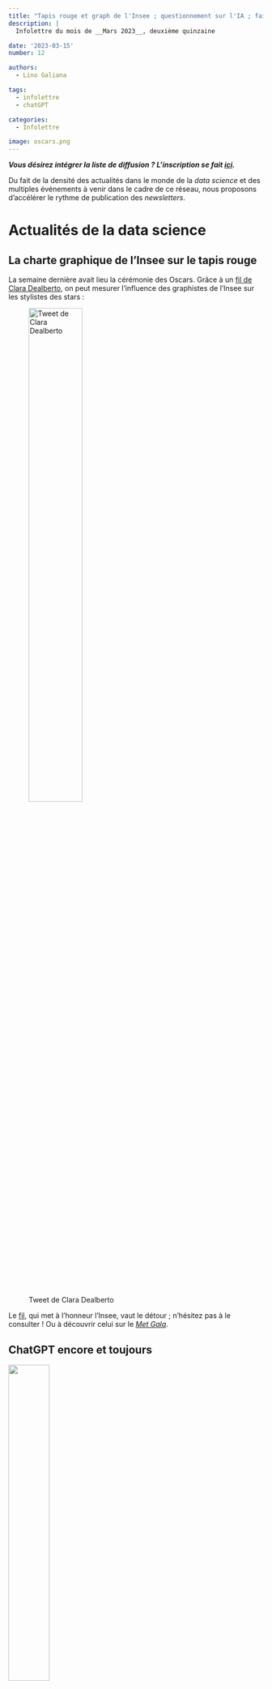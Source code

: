 ```yaml
---
title: "Tapis rouge et graph de l'Insee ; questionnement sur l'IA ; faillite dans la Silicon Valley"
description: |
  Infolettre du mois de __Mars 2023__, deuxième quinzaine

date: '2023-03-15'
number: 12

authors:
  - Lino Galiana

tags:
  - infolettre
  - chatGPT

categories:
  - Infolettre

image: oscars.png
---
```


:::{.callout-note}

__*Vous désirez intégrer la liste de diffusion ? L'inscription se fait [ici](https://grist.numerique.gouv.fr/o/ssphub/forms/jSjAV3L2F8mmiRVuVEpfF7/103).*__

:::


Du fait de la densité des actualités dans le monde de la _data science_
et des multiples événements à venir dans le cadre de ce réseau, 
nous proposons d'accélérer le rythme de publication des _newsletters_.
<br>

# Actualités de la data science

## La charte graphique de l'Insee sur le tapis rouge

La semaine dernière avait lieu la cérémonie des Oscars. 
Grâce à
un [fil de Clara Dealberto](https://twitter.com/claradealberto/status/1635310454628298753),
on peut mesurer l'influence des
graphistes de l'Insee sur les stylistes des stars :

![Tweet de Clara Dealberto](oscars.png){fig-align="center" width=50%}

Le [fil](https://twitter.com/claradealberto/status/1635310454628298753?s=20), qui met à l'honneur
l'Insee, vaut le détour ;
n'hésitez pas à le consulter ! Ou à découvrir celui sur le [_Met Gala_](https://twitter.com/claradealberto/status/1521417299210686464). 


## ChatGPT encore et toujours

![](https://ssphub.netlify.app/blog/retrospective2022/featured.png){fig-align="center" width=40%}

`ChatGPT` continue de focaliser l'attention.
Dans la veine de l'article désignant les modèles de langages
sous le terme de [_"stochastic parrots"_](https://dl.acm.org/doi/10.1145/3442188.3445922) ("perroquets stochastiques"),
Arthur Charpentier
parle lui de ["société du bullshit"](https://freakonometrics.hypotheses.org/66144) pour désigner
la manière dont `ChatGPT` offre, sous un raisonnement en apparence logique, de manière
indifférenciée des absurdités et des vérités. 

Espérons que lorsque `ChatGPT`
sera [embarqué dans les voitures _General Motors_](https://arstechnica.com/cars/2023/03/gm-plans-to-let-you-talk-to-your-car-with-chatgpt-knight-rider-style/), 
il ne nous donnera pas de fausse indication pour changer un pneu ou ne se retournera pas contre
le conducteur comme le ferait HAL 9000.  

Un article intéressant de [Wired](https://www.wired.com/story/the-generative-ai-search-race-has-a-dirty-secret/)
questionne d'ailleurs l'empreinte carbone que pourrait impliquer la généralisation
des modèles de langage dans les moteurs de recherche, qui font face à des milliards de 
requêtes quotidiennes. 

Au moment où `OpenAI` rend public [GPT-4](https://openai.com/product/gpt-4), une version plus riche
de son modèle `GPT-3` qui servait de base à `ChatGPT`, l'un des cofondateurs d'`OpenAI` revient sur
la stratégie d'ouverture (ou plutôt
l'absence d'ouverture) d'`OpenAI` : _"Nous avions tord"_ ([voir _The Verge_](https://www.theverge.com/2023/3/15/23640180/openai-gpt-4-launch-closed-research-ilya-sutskever-interview)). 
Hasard du calendrier, cette déclaration a eu lieu presque au même moment que la publication d'un robot
conversationnel ouvert [`OpenChatKit`](https://www.together.xyz/blog/openchatkit). La concurrence est néanmoins
âpre puisqu'une équipe de Microsoft a déjà proposé l'intégration à `ChatGPT` d'un module permettant
d'interagir avec `ChatGPT` également par le [biais d'images](https://www.linkedin.com/posts/thomas-wolf-a056857_ai-opensource-chatgpt-activity-7040347000814383104-eCXz/?utm_source=share&utm_medium=member_android).


## Des turbulences dans la Silicon Valley


![Une infographie des faillites bancaires par Mike Bostock. Source: [Notebook Observable](https://observablehq.com/@mbostock/bank-failures)](bank_failures.png){fig-align="center" width=80%}


L'autre actualité phare des quinze derniers jours est la faillite 
de la _Silicon Valley Bank_. Aux Etats-Unis, il s'agit de la plus 
principale faillite bancaire depuis 2008 aux Etats-Unis.

La
Fed est rapidement intervenue pour endiguer
la panique bancaire, même si
la banque était en fait déjà dans ses radars bien avant sa faillite ([voir NYT](https://www.nytimes.com/2023/03/19/business/economy/fed-silicon-valley-bank.html)). 


## Retour sur les évolutions récentes du monde de la data science

Le [panorama technologique 2023 de Matt Turck](https://mattturck.com/mad2023/)
confirme la tendance à la diversification des technologies
à maîtriser pour mener un projet de _data science_. Cette complexification
des outils et des rôles dans l'écosystème de la donnée, évoquée
dans l'article [_"Is Data Scientist Still the Sexiest Job of the 21st Century?"_](https://hbr.org/2022/07/is-data-scientist-still-the-sexiest-job-of-the-21st-century), est ici confirmée. 

Les derniers sondages auprès des recruteurs
américains montrent la popularité des _data engineers_,
plus spécialisés que les _data scientists_
dans la mise en oeuvre d'infrastructures techniques
pour valoriser des données. Le profil de _data engineer_ apparaît en deuxième place dans le classement 
des profils les plus recherchés par les 
recruteurs alors que les _data scientists_ n'apparaissent plus dans les premières places
du classement. 

## Le big data n'est pas mort

Une [réponse intéressante](https://ponder.io/big-data-is-dead-long-live-big-data/)
à l'article _"Big data is dead"_
([voir Newsletter #11](https://ssphub.netlify.app/infolettre/infolettre_11/))
revient sur l'intérêt de disposer de données historiques longues pour
l'entrainement de modèles d'apprentissage. 

## `R` directement dans le navigateur

Avec un peu de retard sur [`Python`](https://github.com/pyodide/pyodide), il 
devient maintenant possible de faire du `R` directement depuis le navigateur
web, c'est-à-dire sans installation du logiciel `R`,
grâce à [`WebR`](https://www.tidyverse.org/blog/2023/03/webr-0-1-0/). Cette approche
est typique du
_Web Assembly_ où les langages de programmation sont directement utilisés depuis
le navigateur, sans installation préalable. 

# Actualités du réseau: événements à venir

Place aux actualités de notre réseau avec les prochains événements
que nous organisons. 

## Première journée du réseau en avril (17 avril)

![](treso.webp){fig-align="center" width=30%}

Déjà annoncée dans la [_Newsletter #11_](https://ssphub.netlify.app/infolettre/infolettre_11/),
nous rappelons la __journée du réseau le 17 avril, en présentiel__ 📅.

Le nombre de places dans l'espace à disposition étant limité,
une invitation par mail et un lien d'inscription seront communiqués dans la semaine pour
pouvoir participer à cet événement en présentiel dans le
tiers-lieu [la Tréso](https://www.latreso.fr/) à Malakoff. 

## Bonnes pratiques en `Python` : présentation lors des ateliers du programme 10% (30 mars)

Dans le cadre du programme 10%, des présentations ont lieu
avant certains
ateliers de travail sur les projets communautaires.

La prochaine présentation, qui aura lieu le __jeudi 30 mars de 14h à 15h 📅__,
sera donnée par des membres du réseau. Elle portera sur une présentation
des outils favorisant les bonnes pratiques de développement en `Python`
et de l'intérêt de ces bonnes pratiques pour faciliter la mise en production
de projets de _data science_. Il s'agira d'une présentation succincte 
du contenu du cours de l'ENSAE ["Bonnes pratiques et mise en production de projets data science"](https://ensae-reproductibilite.netlify.app/).

Plus d'infos à venir par le biais du canal `Tchap` de notre réseau. 


## Un événement autour de l'OCRisation avec Christopher Kermorvant (29 mars)

Le __mercredi 29 mars de 15h à 16h 📅__ nous recevons [Christopher Kermorvant](https://www.linkedin.com/in/christopher-kermorvant-87158b2/?originalSubdomain=fr),
chercheur spécialisé en OCRisation et fondateur de [Teklia](https://teklia.com/).
Christopher mène actuellement plusieurs projets de numérisation de textes anciens, notamment 
d'OCRisation de vieux recensements avec l'INED. 

Pendant cet événement, Christopher
nous fera un état de l'art de l'OCRisation puis nous présentera des projets qu'il a pu mener récemment
avec Teklia.

Il est possible de suivre la présentation via [__Zoom__](https://insee-fr.zoom.us/j/99414476694?pwd=NTg2UTl4TUdzMi9TOGk5QzdKOUZjdz09) ou, pour les personnes présentes à l’Insee, en  __2-C-496__.

## Présentation de la documentation collaborative _Carpentries_ (28 mars)

Pour rappel, Kate Burnett-Isaacs, de Statistics Canada, nous présentera 
l'initiative Meta Academy / Carpentries le __mardi 28 mars à 15h__ 📅.
Plus de détails dans la [_Newsletter #11_](https://ssphub.netlify.app/infolettre/infolettre_11/).

__[Invitation `Outlook` ici](https://minio.lab.sspcloud.fr/ssphub/diffusion/website/2023-03-carpentries/carpentries.ics)__.

# Actualités du réseau: dernières nouveautés

## Post de blog sur `Polars`

![](polar.png){fig-align="center" width=40%}




Pour faire suite à la [_Newsletter #11_](https://ssphub.netlify.app/infolettre/infolettre_11/)
qui présentait l'écosystème autour du package [`Python` `Polars`](https://www.pola.rs/), 
Romain Tailhurat (Insee) nous propose un [post de blog](https://ssphub.netlify.app/blog/polars/) pour découvrir ce _package_. 

Celui-ci est accompagné par un tutoriel pas-à-pas pour découvrir les principales
fonctionnalités de la librairie. Il est possible de tester 
le _notebook_ en un seul clic sur le `SSP Cloud` ou sur `Google Colab`. 

Vous pouvez également retrouver ce tutoriel depuis
l'[espace formation](https://www.sspcloud.fr/formation) du SSP Cloud. 
